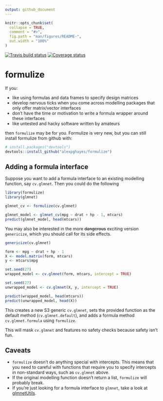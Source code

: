 ```yaml
---
output: github_document
---
```


<!-- README.md is generated from README.Rmd. Please edit that file -->

```r
knitr::opts_chunk$set(
  collapse = TRUE,
  comment = "#>",
  fig.path = "man/figures/README-",
  out.width = "100%"
)
```


[![Travis build status](https://travis-ci.org/alexpghayes/formulize.svg?branch=master)](https://travis-ci.org/alexpghayes/formulize)
[![Coverage status](https://codecov.io/gh/alexpghayes/formulize/branch/master/graph/badge.svg)](https://codecov.io/github/alexpghayes/formulize?branch=master)

# formulize

If you:

- like using formulas and data frames to specify design matrices
- develop nervous ticks when you come across modelling packages that only offer matrix/vector interfaces
- don't have the time or motivation to write a formula wrapper around these interfaces
- like untested and hacky software written by amateurs

then `formulize` may be for you. Formulize is very new, but you can still install formulize from github with:

```r
# install.packages("devtools")
devtools::install_github("alexpghayes/formulize")
```

## Adding a formula interface

Suppose you want to add a formula interface to an existing modelling function, say `cv.glmnet`. Then you could do the following

```r
library(formulize)
library(glmnet)

glmnet_cv <- formulize(cv.glmnet)

glmnet_model <- glmnet_cv(mpg ~ drat + hp - 1, mtcars)
predict(glmnet_model, head(mtcars))
```

You may also be interested in the more ~~dangerous~~ exciting version `genericize`, which you should call for its side effects.

```r
genericize(cv.glmnet)

form <- mpg ~ drat + hp - 1
X <- model.matrix(form, mtcars)
y <- mtcars$mpg

set.seed(27)
wrapped_model <- cv.glmnet(form, mtcars, intercept = TRUE)

set.seed(27)
unwrapped_model <- cv.glmnet(X, y, intercept = TRUE)

predict(wrapped_model, head(mtcars))
predict(unwrapped_model, head(X))
```

This creates a new S3 generic `cv.glmnet`, sets the provided function as the default method (`cv.glmnet.default`), and adds a formula method `cv.glmnet.formula` using `formulize`. 

This will mask `cv.glmnet` and features no safety checks because safety isn't fun.

## Caveats

- `formulize` doesn't do anything special with intercepts. This means that you need to careful with functions that require you to specify intercepts in non-standard ways, such as `cv.glmnet` above. 
- If the original modelling function doesn't return a list, `formulize` will probably break.
- If you're just looking for a formula interface to `glmnet`, take a look at [glmnetUtils](https://github.com/Hong-Revo/glmnetUtils).
